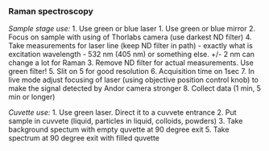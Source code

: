### Raman spectroscopy

_Sample stage use:_
1. Use green or blue laser
1. Use green or blue mirror
2. Focus on sample with using of Thorlabs camera (use darkest ND filter)
4. Take measurements for laser line (keep ND filter in path) - exactly what is excitation wavelength - 532 nm (405 nm) or something else. +/- 2 nm can change a lot for Raman
3. Remove ND filter for actual measurements. Use green filter!
5. Slit on 5 for good resolution
6. Acquisition time on 1sec
7. In live mode adjust focusing of laser (using objective position control knob) to make the signal detected by Andor camera stronger
8. Collect data (1 min, 5 min or longer)


_Cuvette use:_
1. Use green laser. Direct it to a cuvvete entrance
2. Put sample in cuvvete (liquid, particles in liquid, colloids, powders)
3. Take background spectum with empty quvette at 90 degree exit
5. Take spectrum at 90 degree exit with filled quvette